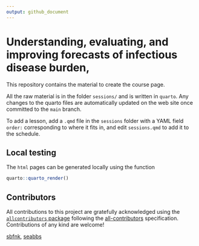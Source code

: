 ```yaml
---
output: github_document
---
```


# Understanding, evaluating, and improving forecasts of infectious disease burden,

This repository contains the material to create the course page.

All the raw material is in the folder `sessions/` and is written in
`quarto`. Any changes to the quarto files are automatically
updated on the web site once committed to the `main` branch.

To add a lesson, add a `.qmd` file in the `sessions` folder with a YAML field `order:` corresponding to where it fits in, and edit `sessions.qmd` to add it to the schedule.

## Local testing

The `html` pages can be generated locally using the function

```r
quarto::quarto_render()
```

## Contributors












<!-- ALL-CONTRIBUTORS-LIST:START - Do not remove or modify this section -->
<!-- prettier-ignore-start -->
<!-- markdownlint-disable -->

All contributions to this project are gratefully acknowledged using the [`allcontributors` package](https://github.com/ropensci/allcontributors) following the [all-contributors](https://allcontributors.org) specification. Contributions of any kind are welcome!


<a href="https://github.com/nfidd/ueifid/commits?author=sbfnk">sbfnk</a>, 
<a href="https://github.com/nfidd/ueifid/commits?author=seabbs">seabbs</a>


<!-- markdownlint-enable -->
<!-- prettier-ignore-end -->
<!-- ALL-CONTRIBUTORS-LIST:END -->












